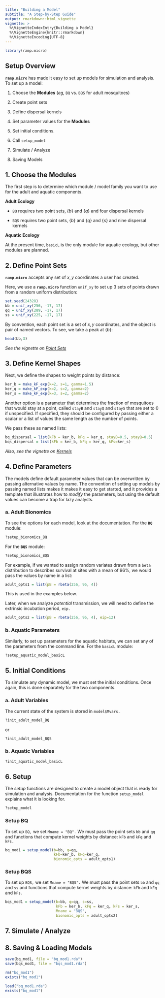 ```yaml
---
title: "Building a Model"
subtitle: "A Step-by-Step Guide"
output: rmarkdown::html_vignette
vignette: >
  %\VignetteIndexEntry{Building a Model}
  %\VignetteEngine{knitr::rmarkdown}
  %\VignetteEncoding{UTF-8}
---
```


```r
library(ramp.micro)
```

## Setup Overview 

**`ramp.micro`** has made it easy to set up models for simulation and analysis. To set up a model: 

1. Choose the **Modules** (*eg,* `BQ` vs. `BQS` for adult mosquitoes) 

2. Create point sets 

3. Define dispersal kernels 

4. Set parameter values for the **Modules** 

5. Set initial conditions. 

6. Call `setup_model` 

7. Simulate / Analyze

8. Saving Models
   
## 1. Choose the Modules

The first step is to determine which module / model family you want to use for the adult and aquatic components.

**Adult Ecology**

+ `BQ` requires two point sets, $\left\{b\right\}$ and $\left\{q\right\}$ and four dispersal kernels

+ `BQS` requires two point sets, $\left\{b\right\}$ and $\left\{q\right\}$ and $\left\{s\right\}$ and nine dispersal kernels

**Aquatic Ecology**

At the present time, `basicL` is the only module for aquatic ecology, but other modules are planned. 



## 2. Define Point Sets 

**`ramp.micro`** accepts any set of $x,y$ coordinates a user has created.  

Here, we use a **`ramp.micro`** function `unif_xy` to set up 3 sets of points drawn from a random uniform distribution: 

```r
set.seed(24328)
bb = unif_xy(256, -17, 17) 
qq = unif_xy(289, -17, 17) 
ss = unif_xy(225, -17, 17) 
```

By convention, each point set is a set of $x,y$ coordinates, and the object is pair of named vectors. To see, we take a peak at $\left\{b\right\}$: 

```r
head(bb,3)
```

*See the vignette on [Point Sets](point_sets.html)* 

## 3. Define Kernel Shapes 

Next, we define the shapes to weight points by distance:

```r
ker_b = make_kF_exp(k=2, s=1, gamma=1.5)
ker_q = make_kF_exp(k=2, s=2, gamma=2)
ker_s = make_kF_exp(k=3, s=2, gamma=2)
```

Another option is a parameter that determines the fraction of mosquitoes that would stay at a point, called `stayB` and `stayQ` and `stayS` that are set to $0$ if unspecified. If specified, they should be configured by passing either a scalar or a list of values the same length as the number of points.  

We pass these as named lists: 

```r
bq_dispersal = list(kFb = ker_b, kFq = ker_q, stayB=0.5, stayQ=0.5)
bqs_dispersal = list(kFb = ker_b, kFq = ker_q, kFs=ker_s)
```

*Also, see the vignette on [Kernels](kernels.html)* 

## 4. Define Parameters

The models define default parameter values that can be overwritten by passing alternative values by name. The convention of setting up models by passing named lists makes it makes it easy to get started, and it provides a template that illustrates how to *modify* the parameters, but using the default values can become a trap for lazy analysts. 

### a. Adult Bionomics 

To see the options for each model, look at the documentation. For the **`BQ`** module:

```r
?setup_bionomics_BQ
```

For the **`BQS`** module:

```r
?setup_bionomics_BQS
```

For example, if we wanted to assign random variates drawn from a `beta` distribution to describes survival at sites with a mean of 96%, we would pass the values by name in a list: 

```r
adult_opts1 = list(pB = rbeta(256, 96, 4)) 
```

This is used in the examples below. 

Later, when we analyze *potential* transmission, we will need to define the extrinsic incubation period, `eip.`

```r
adult_opts2 = list(pB = rbeta(256, 96, 4), eip=12) 
```

### b. Aquatic Parameters

Similarly, to set up parameters for the aquatic habitats, we can set any of the parameters from the command line. For the `basicL` module: 

```r
?setup_aquatic_model_basicL
```

## 5. Initial Conditions 

To simulate any dynamic model, we must set the initial conditions. Once again, this is done separately for the two components.  

### a. Adult Variables 

The current state of the system is stored in `model$Mvars.` 

```r
?init_adult_model_BQ
```

or 

```r
?init_adult_model_BQS
```


### b. Aquatic Variables 

```r
?init_aquatic_model_basicL
```

## 6. Setup 

The *setup* functions are designed to create a model object that is ready for simulation and analysis. Documentation for the function `setup_model` explains what it is looking for.  

```r
?setup_model
```

### Setup BQ 

To set up `BQ,`  we set `Mname = "BQ".` We must pass the point sets `bb` and `qq` and functions that compute kernel weights by distance: `kFb` and `kFq` and `kFs.` 

```r
bq_mod1 = setup_model(b=bb, q=qq, 
                      kFb=ker_b, kFq=ker_q, 
                      bionomic_opts = adult_opts1)
```

### Setup BQS

To set up `BQS,`  we set `Mname = "BQS".` We must pass the point sets `bb` and `qq` and `ss` and functions that compute kernel weights by distance: `kFb` and `kFq` and `kFs.` 

```r
bqs_mod1 = setup_model(b=bb, q=qq, s=ss, 
                       kFb = ker_b, kFq = ker_q, kFs = ker_s, 
                       Mname = "BQS", 
                       bionomic_opts = adult_opts2)
```

## 7. Simulate / Analyze 



## 8. Saving & Loading Models

```r
save(bq_mod1, file = "bq_mod1.rda")
save(bqs_mod1, file = "bqs_mod1.rda")
```

```r
rm("bq_mod1")
exists("bq_mod1")
```



```r
load("bq_mod1.rda")
exists("bq_mod1")
```
